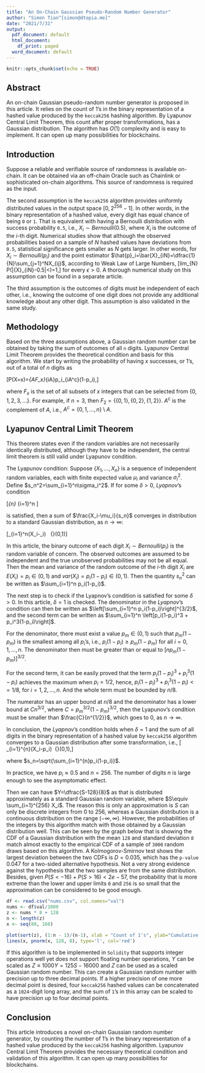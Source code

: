 ```yaml
---
title: "An On-Chain Gaussian Pseudo-Random Number Generator"
author: "Simon Tian^[simon@dtopia.me]"
date: "2021/7/31"
output:
  pdf_document: default
  html_document:
    df_print: paged
  word_document: default
---
```


```r
knitr::opts_chunk$set(echo = TRUE)
```

## Abstract
An on-chain Gaussian pseudo-random number generator is proposed in this article.
It relies on the count of 1's in the binary representation of a hashed value 
produced by the `keccak256` hashing algorithm. By Lyapunov Central Limit Theorem, this count after proper transformations, has a Gaussian distribution. The algorithm has $O(1)$ complexity and is easy to implement. It can open up many possibilities for blockchains.

## Introduction
Suppose a reliable and verifiable source of randomness is available on-chain. It 
can be obtained via an off-chain Oracle such as Chainlink or sophisticated on-chain algorithms. 
This source of randomness is required as the input.

The second assumption is the `keccak256` algorithm provides uniformly distributed 
values in the output space $[0, 2^{256}-1]$. In other words, in the binary 
representation of a hashed value, every digit has equal chance of being `0` or 
`1`. That is equivalent with having a Bernoulli distribution with success probability `0.5`, i.e., $X_i \sim Bernoulli(0.5)$, where $X_i$ is the outcome of the $i$-th digit. Numerical studies show that although the observed probabilities based on a sample of $N$ hashed values have 
deviations from `0.5`, statistical significance gets smaller as $N$ gets larger. In other words, for $X_i\sim Bernoulli(p_i)$ and the point estimator $\hat{p}_i=\bar{X}_{iN}=\dfrac{1}{N}\sum_{j=1}^NX_{ij}$, according to Weak Law of Large Numbers, \[\displaystyle lim_{N\rightarrow \infty} P(|\bar{X}_{iN}-0.5|<\epsilon)=1,\] 
for every $\epsilon > 0$. A thorough numerical study on this assumption can be found in a separate article.

The third assumption is the outcomes of digits must be independent of each other, i.e., 
knowing the outcome of one digit does not provide any additional knowledge about 
any other digit. This assumption is also validated in the same study.

## Methodology
Based on the three assumptions above, a Gaussian random number can be obtained 
by taking the sum of outcomes of all `n` digits. Lyapunov Central Limit 
Theorem provides the theoretical condition and basis for this algorithm. 
We start by writing the probability of having $x$ successes, or 1's, out of a 
total of $n$ digits as

\[P(X=x)=\sum_{A\in F_x}\prod_{i\in A}p_i\prod_{i\in A^c}(1-p_i),\]

where $F_x$ is the set of all subsets of $x$ integers that can be selected from 
$\{0, 1, 2, 3, ...\}$. For example, if $n=3$, then 
$F_2=\{\{0, 1\},\{0, 2\},\{1, 2\}\}$. $A^c$ is the complement of $A$, i.e., 
$A^c=\{0,1,..., n\} \setminus A$.

## Lyapunov Central Limit Theorem
This theorem states even if the random variables are not necessarily identically 
distributed, although they have to be independent, the central limit theorem is 
still valid under Lyapunov condition.

The Lyapunov condition: Suppose $\{X_1,\ldots,X_n\}$ is a sequence of independent random 
variables, each with finite expected value $\mu_i$ and variance $\sigma_i^2$. 
Define $s_n^2=\sum_{i=1}^n\sigma_i^2$. If for some $\delta > 0$, *Lyapnov*'s 
condition 

\[\displaystyle \lim_{n\rightarrow\infty} \frac{1}{s_n^{2+\delta}}\sum_{i=1}^n \mathbb{E}\left[\left|X_{i}-\mu _{i}\right|^{2+\delta }\right]=0\]

is satisfied, then a sum of $\frac{X_i-\mu_i}{s_n}$ converges in distribution to 
a standard Gaussian distribution, as $n\rightarrow \infty$:

\[\displaystyle \frac{1}{s_n}\sum_{i=1}^n\left(X_i-\mu_i\right)\ \xrightarrow{d} \ {\mathcal{N}}(0,1)\]

In this article, the binary outcome of each digit $X_i \sim Bernoulli(p_i)$ is the random 
variable of concern. The observed outcomes are assumed to be independent and the 
true unobserved probabilities may not be all equal. Then the mean and variance of the random 
outcome of the $i$-th digit $X_i$ are $E(X_i)=p_i\in(0,1)$ and $var(X_i)=p_i(1-p_i)\in(0,1)$.
Then the quantity $s_n^2$ can be written as $\sum_{i=1}^n p_i(1-p_i)$.

The next step is to check if the Lyapnov's condition is satisfied for some $\delta>0$.
In this article, $\delta=1$ is checked. The denominator in the *Lyapnov*'s 
condition can then be written 
as $\left[\sum_{i=1}^n p_i(1-p_i)\right]^{3/2}$, and the second term can be
written as $\sum_{i=1}^n \left[p_i(1-p_i)^3 + p_i^3(1-p_i)\right]$. 

For the denominator, there must exist a value $p_m \in (0, 1)$ such that $p_m(1-p_m)$ is the 
smallest among all $p_i$'s, i.e., $p_i(1-p_i) \ge p_m(1-p_m)$ for all $i=0,1,...,n$. 
The denominator then must be greater than or equal to $\left[np_m(1-p_m)\right]^{3/2}$.

For the second term, it can be easily proved that the term $p_i(1-p_i)^3 + p_i^3(1-p_i)$ achieves the 
maximum when $p_i=1/2$, hence, $p_i(1-p_i)^3+p_i^3(1-p_i)<=1/8$, for $i=1,2,...,n$. 
And the whole term must be bounded by $n/8$.

The numerator has an upper bound at $n/8$ and the denominator has a lower bound
at $Cn^{3/2}$, where $C=p_m^{3/2}(1-p_m)^{3/2}$, then the Lyapunov's condition 
must be smaller than $\frac{C}{n^{1/2}}$, which goes to 0, as $n\rightarrow\infty$.

In conclusion, the *Lyapnov*'s condition holds when $\delta=1$ and the sum of 
all digits in the binary representation of a hashed value 
by `keccak256` algorithm converges to a Gaussian distribution after some 
transformation, i.e., \[\displaystyle \dfrac{1}{s_n} \sum_{i=1}^{n}(X_i-p_i) \xrightarrow{d} \ {\mathcal{N}}(0,1),\]

where $s_n=\sqrt{\sum_{i=1}^{n}p_i(1-p_i)}$.

In practice, we have $p_i \approx 0.5$ and $n=256$. The number of digits $n$ is 
large enough to see the asymptomatic effect.

Then we can have $Y=\dfrac{S-128}{8}$ as that is distributed approximately as a standard 
Gaussian random variable, where $S\equiv \sum_{i=1}^{256} X_i$. The reason this 
is only an approximation is $S$ can only be discrete integers from 0 to 256, 
whereas a Gaussian distribution is a continuous distribution on the range 
$(-\infty, \infty)$. However, the probabilities of the integers by this algorithm 
match with those obtained by a Gaussian distribution well. This can be seen by 
the graph below that is showing the CDF of a Gaussian distribution with the 
mean `128` and standard deviation `8` match almost exactly to the empirical
CDF of a sample of `3000` random draws based on this algorithm. A Kolmogorov-Smirnov 
test shows the largest deviation between the two CDFs is $D=0.035$, which has 
the `p-value` $0.047$ for a two-sided alternative hypothesis. Not a very strong 
evidence against the hypothesis that the two samples are from the 
same distribution. Besides, given $P(S<-16)+P(S>16)<2e-57$, the probability that 
is more extreme than the lower and upper limits `0` and `256` is so small that 
the approximation can be considered to be good enough.

```r
df <- read.csv("nums.csv", col.names="val")
nums <- df$val/1000
z <- nums * 8 + 128
n <- length(z)
x <- seq(88, 168)

plot(sort(z), (1:n - 1)/(n-1), xlab = "Count of 1's", ylab="Cumulative Probability Density")
lines(x, pnorm(x, 128, 8), type='l', col='red')
```

If this algorithm is to be implemented in `Solidity` that supports integer 
operations well yet does not support floating number operations, $Y$ can be 
scaled as $Z\equiv1000Y=125S-16000$ and $Z$ can be used as a scaled
Gaussian random number. This can create a Gaussian random number with precision 
up to three decimal points. If a higher precision of one more decimal point is 
desired, four `keccak256` hashed values can be concatenated as a `1024`-digit 
long array, and the sum of `1`'s in this array can be scaled to have precision up to 
four decimal points.

## Conclusion
This article introduces a novel on-chain Gaussian random number generator, by counting
the number of 1's in the binary representation of a hashed value produced by the 
`keccak256` hashing algorithm. Lyapunov Central Limit Theorem provides the necessary
theoretical condition and validation of this algorithm. It can open up many 
possibilities for blockchains.